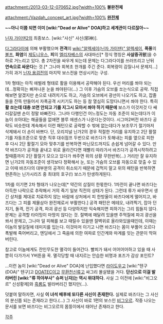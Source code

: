 attachment:/2013-03-12-070652.jpg?width=100%
'''불완전체'''

attachment:/Vazdah_concept_art.jpg?width=100%
'''[[완전체]]'''

'''~~아니 이쯤 되면 이미 [wiki:"Dead or Alive" DOA]하고 세계관이 다르잖아~~'''

[[닌자 가이덴2]]의 최종보스. [wiki:"사신" 사신(邪神)]. 

[[다그라다이]]에 의해 부활했으며 '''전격'''의 [[wiki:"알렉세이(닌자 가이덴)" 알렉세이]], '''폭풍'''의 [[볼프]], '''화염'''의 [[제도니우스]], '''피'''의 [[엘리자베스]]의 사대마신[* 정식 명칭은 '''사살중귀왕''']을 수하로 거느리고 있다. 총 2차전을 싸우게 되는데 문제는 다그라다이를 쓰러뜨리고 난뒤 '''연속으로 싸운다'''는 것.[* 그나마 회복초 한개를 주긴 준다. 회복량이 감질나서 문제지...]  가히 과거 [[닌자 용검전]]의 마지막 보스전을 연상시키는 구성.

{{{#!html
<object width="420" height="315"><param name="movie" value="http://www.youtube.com/v/T3d4QZDQFmI?version=3&amp;hl=en_US"></param><param name="allowFullScreen" value="true"></param><param name="allowscriptaccess" value="always"></param><embed src="http://www.youtube.com/v/T3d4QZDQFmI?version=3&amp;hl=en_US" type="application/x-shockwave-flash" width="420" height="315" allowscriptaccess="always" allowfullscreen="true"></embed></object>
}}}
1차 형태는 아직 애벌레 형태로 활을 이용해서 공략해야 된다. 우선 머리를 쏴야 되는데...정확히는 삐져나온 눈을 쏴야된다(...) 그 이후 가슴의 오브를 쏘는식으로 공략. 직접 해보면 알겠지만 손으로 내려치기도 하고, 가슴의 오브에서 광선이 나오기도 하고, 잡졸들을 잔뜩 만들어서 자폭공격 시키기도 하는 등 참 열심히 도망다니면서 쏴야 한다. 특히 '''활 쏘는데 대충 쏘면 안되고 기를 지그시 모아서 쏴야 하기 때문에''' 보스가 이것저것 다 쌔리갈길땐 손이 정말 바빠진다.  그나마 다행인건 어느정도는 자동 조준이 되는데다가 이 놈이 쏘아대는 해골들을 없애면 블루 에센스가 나온다는것이다.
시그마2버전 바즈다 공략도 비슷한데 계속해서 이런 패턴으로 공략할 수 밖에 없는데다가 보조무기 절기마저 삭제돼서 더 손이 바쁘다.
단, 오리지널 닌가2의 경우 적절한 거리를 유지하고 2단 활절기를 자동조준으로 맞춘 직후 대쉬점프 두번으로 바즈다가 토해내는 피를 옆으로 피한 후 다시 2단 활절기 모아 맞추기를 반복하면 마닌모드까지도 손쉽게 넘어갈 수 있다.
만약 바즈다가 공격을 끝내고 위로 올라간다면 재빨리 따라가서 바즈다가 공격시작하려고 할때쯤까지 2단 활절기 모으고 있다가 쏴주면 위의 상황 무한반복(...)
거리만 잘 유지하면 닌가2의 자동조준이 생각보다 정확해서 눈, 또는 가슴의 오브를 자동으로 맞출 수 있고 이때 바즈다의 대부분의 공격이 취소되기 때문에 겁먹지 말고 위의 패턴을 반복하면 현존하는 닌가시리즈 중 최대의 호구(!) 보스가 탄생하게된다.

{{{#!html
<object width="420" height="315"><param name="movie" value="http://www.youtube.com/v/MFuJGCSJPm8?version=3&amp;hl=en_US"></param><param name="allowFullScreen" value="true"></param><param name="allowscriptaccess" value="always"></param><embed src="http://www.youtube.com/v/MFuJGCSJPm8?version=3&amp;hl=en_US" type="application/x-shockwave-flash" width="420" height="315" allowscriptaccess="always" allowfullscreen="true"></embed></object>
}}}
1차를 이기면 2차 형태가 나오는데[* 약간의 삽질이 한몫한다. 1차전이 끝나면 바즈다는 아득한 나락으로 추락해서 거의 죽기 일보 직전의 상태가 된다. 그런데 류가 싸우면서 생긴 상처를 제대로 치료하지 않는 바람에 상처에서 피 한방울이 바즈다에게 떨어지고, 바즈다는 그 피를 제물삼아 완전체로서 부활한다.] 공격 패턴은 메테오, 내려찍기, 잡아 던지기, 돌격, 전기 공격, 파괴 광선 등 다양하지만 익숙해지면 피하기는 그리 힘들지 않다. 문제는 공격할 타이밍이 마땅치 않다는 것. 절벽에 매달려 있을땐 주먹질에 파괴 광선을 쏴서 문제고, 그나마 덜 피해를 보고 때릴수 있을땐 절벽위로 올라와있을때인데, 이때는 이놈의 발길질에 데미지를 입는다. 이것마저 이기고 나면 바즈다는 몸이 부풀어 오르다 폭발해 죽어버리고, 엔딩에서 그 죽음에 의한 여파로 인간계와 마계를 잇는 관문이 막혀버린다.

참고로 이놈에게도 잔인무도한 멸각이 들어간다. 빨피가 돼서 어어어어하고 있을 때 사뿐히 다가가서 Y버튼을 꾹. 멸각당할 때 내지르는 안습한 비명과 포즈가 감상 포인트?

…이런 놈이 [wiki:"Dead or Alive" DOA]에 난입했다면 [[라이도우]]고 [wiki:"텐구(DOA)" 텐구]고 [[DOATEC]]이고 [[무환천신류]]고 싸그리 몰살됐을 거다. '''단신으로 이걸 발라버린 [wiki:"류 하야부사" 슈퍼 닌자]는 역시 위대하다.''' 사실 그 이전에 [wiki:"비그오르" 신성황제]와 [[흑룡]]도 발라버리긴 했지만(…).

덧붙여 말하자면, 사실 '''이 녀석 배후에 또다른 사신이 존재한다.''' 실제로 바즈다는 그 사신의 분신쯤 되는 존재라고 한다.(...)  그 사신이 바로 1편의 보스인 [[비그오르]].  작중 나오는 문서를 보면 바즈다는 비그오르의 몸뚱이에서 태어난 존재라고 한다.

[[각주]]
